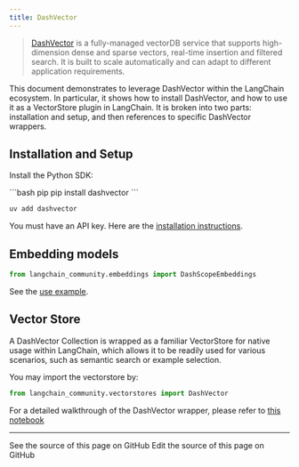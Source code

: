```yaml
---
title: DashVector
---
```


> [DashVector](https://help.aliyun.com/document_detail/2510225.html) is a fully-managed vectorDB service that supports high-dimension dense and sparse vectors, real-time insertion and filtered search. It is built to scale automatically and can adapt to different application requirements.

This document demonstrates to leverage DashVector within the LangChain ecosystem. In particular, it shows how to install DashVector, and how to use it as a VectorStore plugin in LangChain.
It is broken into two parts: installation and setup, and then references to specific DashVector wrappers.

## Installation and Setup


Install the Python SDK:

<CodeGroup>
```bash pip
pip install dashvector
```

```bash uv
uv add dashvector
```
</CodeGroup>

You must have an API key. Here are the [installation instructions](https://help.aliyun.com/document_detail/2510223.html).


## Embedding models

```python
from langchain_community.embeddings import DashScopeEmbeddings
```

See the [use example](/oss/python/integrations/vectorstores/dashvector).


## Vector Store

A DashVector Collection is wrapped as a familiar VectorStore for native usage within LangChain,
which allows it to be readily used for various scenarios, such as semantic search or example selection.

You may import the vectorstore by:
```python
from langchain_community.vectorstores import DashVector
```

For a detailed walkthrough of the DashVector wrapper, please refer to [this notebook](/oss/python/integrations/vectorstores/dashvector)

---

<CardGroup cols={2}>
  <Card title="View Source" icon="eye" href="https://github.com/langchain-ai/docs/blob/main/src/oss/python/integrations/providers/dashvector.mdx">
    See the source of this page on GitHub
  </Card>
  <Card title="Edit Source" icon="pen-to-square" href="https://github.com/langchain-ai/docs/edit/main/src/oss/python/integrations/providers/dashvector.mdx">
    Edit the source of this page on GitHub
  </Card>
</CardGroup>
